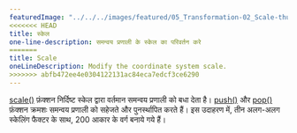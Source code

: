 ---
featuredImage: "../../../images/featured/05_Transformation-02_Scale-thumbnail.png"
<<<<<<< HEAD
title: स्केल
one-line-description: समन्वय प्रणाली के स्केल का परिवर्तन करे
=======
title: Scale
oneLineDescription: Modify the coordinate system scale.
>>>>>>> abfb472ee4e0304122131ac84eca7edcf3ce6290
---

<a href='https://p5js.org/reference/#/p5/scale'>scale()</a> फ़ंक्शन निर्दिष्ट स्केल द्वारा वर्तमान समन्वय प्रणाली को बधा देता है।
<a href='https://p5js.org/reference/#/p5/push'>push()</a> और <a href='https://p5js.org/reference/#/p5/ pop'>pop()</a> फ़ंक्शन क्रमशः समन्वय प्रणाली को सहेजते और पुनर्स्थापित करते हैं।
इस उदाहरण में, तीन अलग-अलग स्केलिंग फैक्टर के साथ, 200 आकार के वर्ग बनाये गये हैं।